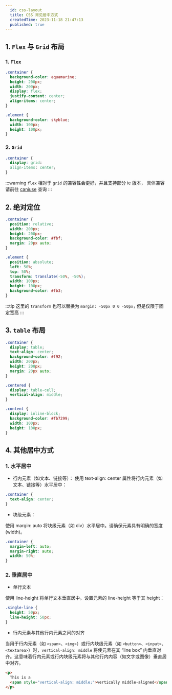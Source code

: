 ```yaml
---
  id: css-layout
  title: CSS 常见居中方式
  createdTime: 2023-11-18 21:47:13
  published: true
---
```


<LinkCard
  title="CSS 水平居中布局方式"
  href="https://github.com/suyungqing/blog-demo/tree/main/packages/css-layout"
  image="https://w.wallhaven.cc/full/vq/wallhaven-vq27p5.jpg"
/>

## 1. `Flex` 与 `Grid` 布局

### 1. `Flex`

```css showLineNumbers {5-7}
.container {
  background-color: aquamarine;
  height: 200px;
  width: 200px;
  display: flex;
  justify-content: center;
  align-items: center;
}

.element {
  background-color: skyblue;
  width: 100px;
  height: 100px;
}
```

### 2. `Grid`

```css
.container {
  display: grid:
  align-items: center;
}

```

:::warning
`flex` 相对于 `grid` 的兼容性会更好，并且支持部分 ie 版本， 具体兼容请前往 [caniuse](https://caniuse.com/?search=grid) 查询
:::

## 2. 绝对定位

```css showLineNumbers {2, 10-13}
.container {
  position: relative;
  width: 200px;
  height: 200px;
  background-color: #fbf;
  margin: 20px auto;
}

.element {
  position: absolute;
  left: 50%;
  top: 50%;
  transform: translate(-50%, -50%);
  width: 100px;
  height: 100px;
  background-color: #fb3;
}
```

:::tip
这里的 `transform` 也可以替换为 `margin: -50px 0 0 -50px;` 但是仅限于固定宽高
:::

## 3. `table` 布局

```css showLineNumbers {2-3, 11-12, 16}
.container {
  display: table;
  text-align: center;
  background-color: #f92;
  width: 200px;
  height: 200px;
  margin: 20px auto;
}

.centered {
  display: table-cell;
  vertical-align: middle;
}

.content {
  display: inline-block;
  background-color: #fb7299;
  width: 100px;
  height: 100px;
}
```

## 4. 其他居中方式

### 1. 水平居中

- 行内元素（如文本、链接等）：
  使用 text-align: center 属性将行内元素（如文本、链接等）水平居中：

```css showLineNumbers {2}
.container {
  text-align: center;
}
```

- 块级元素：

使用 margin: auto 将块级元素（如 div）水平居中。请确保元素具有明确的宽度 (width)。

```css
.container {
  margin-left: auto;
  margin-right: auto;
  width: 50%;
}
```

### 2. 垂直居中

- 单行文本

使用 line-height 将单行文本垂直居中。设置元素的 line-height 等于其 height：

```css
.single-line {
  height: 50px;
  line-height: 50px;
}
```

- 行内元素与其他行内元素之间的对齐

当用于行内元素（如 `<span>`、`<img>`）或行内块级元素（如 `<button>`、`<input>`、`<textarea>`）时，`vertical-align: middle` 将使元素在其 “line box” 内垂直对齐。这意味着行内元素或行内块级元素将与其他行内内容（如文字或图像）垂直居中对齐。

```html
<p>
  This is a
  <span style="vertical-align: middle;">vertically middle-aligned</span> text.
</p>
```

